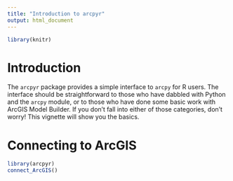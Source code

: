 ---
title: "Introduction to arcpyr"
output: html_document
---

```{r include = FALSE}
library(knitr)

```


# Introduction

The `arcpyr` package provides a simple interface to `arcpy` for R 
users. The interface should be straightforward to those who have
dabbled with Python and the `arcpy` module, or to those who have
done some basic work with ArcGIS Model Builder. If you don't fall
into either of those categories, don't worry! This vignette will 
show you the basics.

# Connecting to ArcGIS

```{r}
library(arcpyr)
connect_ArcGIS()
```
